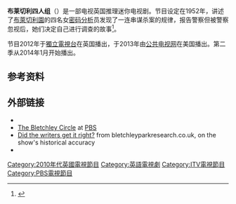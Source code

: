 {{Expand English|The Bletchley Circle|tpercent=10}}

'''布莱切利四人组'''（{{lang-en|The Bletchley Circle}}）是一部电视英国推理迷你电视剧。节目设定在1952年，讲述了[[布萊切利園|布萊切利園]]的四名女[[密码分析|密码分析]]员发现了一连串谋杀案的规律，报告警察但被警察忽视后，她们决定自己进行调查的故事<ref name="itvpress">{{cite web|title=ITV press release|url=http://www.itv.com/presscentre/pressreleases/programmepressreleases/thebletchleycircle/default.html|publisher=[[ITV_(TV_network)|ITV]]|accessdate=7 January 2013}}{{dead link|date=2017年12月 |bot=InternetArchiveBot |fix-attempted=yes }}</ref>。

节目2012年于[[獨立電視台|獨立電視台]]在英国播出，于2013年由[[公共电视网|公共电视网]]在美国播出。第二季从2014年1月开始播出。

==参考资料==
<references/>
==外部链接==
*{{imdb title|2275990|The Bletchley Circle}}
*[http://www.pbs.org/program/bletchley-circle/ The Bletchley Circle] {{Wayback|url=http://www.pbs.org/program/bletchley-circle/ |date=20140330162559 }} at [[PBS|PBS]]
*[https://web.archive.org/web/20140330043739/http://www.bletchleyparkresearch.co.uk/2012/09/07/the-bletchley-circle-review-did-the-writers-get-it-right/ Did the writers get it right?] from bletchleyparkresearch.co.uk, on the show's historical accuracy
*{{Watch in Mainland China|腾讯视频|url=http://v.qq.com/detail/b/bs04ppfpgdkfqs8.html}}

{{DEFAULTSORT:The Bletchley Circle}}
[[Category:2010年代英國電視節目|Category:2010年代英國電視節目]]
[[Category:英語電視劇|Category:英語電視劇]]
[[Category:ITV電視節目|Category:ITV電視節目]]
[[Category:PBS電視節目|Category:PBS電視節目]]